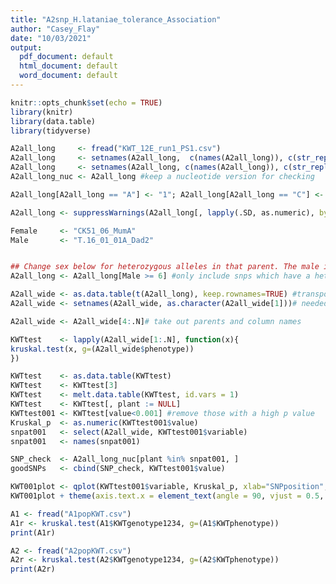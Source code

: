 ```yaml
---
title: "A2snp_H.lataniae_tolerance_Association"
author: "Casey_Flay"
date: "10/03/2021"
output:
  pdf_document: default
  html_document: default
  word_document: default
---
```


```r
knitr::opts_chunk$set(echo = TRUE)
library(knitr)
library(data.table)
library(tidyverse)
```

```r
A2all_long     <- fread("KWT_12E_run1_PS1.csv")
A2all_long     <- setnames(A2all_long,  c(names(A2all_long)), c(str_replace_all(names(A2all_long), ":", "_") ))
A2all_long     <- setnames(A2all_long, c(names(A2all_long)), c(str_replace_all(names(A2all_long), "-", "_") ))
A2all_long_nuc <- A2all_long #keep a nucleotide version for checking

A2all_long[A2all_long == "A"] <- "1"; A2all_long[A2all_long == "C"] <- "2"; A2all_long[A2all_long == "T"] <- "3"; A2all_long[A2all_long == "G"] <- "4"; A2all_long[A2all_long == "N"] <- "5"; A2all_long[A2all_long == "K"] <- "6"; A2all_long[A2all_long == "R"] <- "7"; A2all_long[A2all_long == "Y"] <- "8"; A2all_long[A2all_long == "W"] <- "9"; A2all_long[A2all_long == "M"] <- "10"; A2all_long[A2all_long == "S"] <- "11"; A2all_long[A2all_long == "Sus"] <- "21"; A2all_long[A2all_long == "Tol"] <- "20" #recode to numeric for data checking and heterozygous filter for appropriate parent

A2all_long <- suppressWarnings(A2all_long[, lapply(.SD, as.numeric), by=plant]) #change column data class to numeric for numeric filter

Female     <- "CK51_06_MumA"
Male       <- "T.16_01_01A_Dad2"


## Change sex below for heterozygous alleles in that parent. The male is the parent of most interest as it carries tolerance. Female is used as a check.
A2all_long <- A2all_long[Male >= 6] #only include snps which have a heterozygous parent at that SNP site

A2all_wide <- as.data.table(t(A2all_long), keep.rownames=TRUE) #transpose table to wide format for KWT
A2all_wide <- setnames(A2all_wide, as.character(A2all_wide[1]))# needed as character for KWT.

A2all_wide <- A2all_wide[4:.N]# take out parents and column names

KWTtest    <- lapply(A2all_wide[1:.N], function(x){
kruskal.test(x, g=(A2all_wide$phenotype))
})

KWTtest    <- as.data.table(KWTtest)
KWTtest    <- KWTtest[3]
KWTtest    <- melt.data.table(KWTtest, id.vars = 1)
KWTtest    <- KWTtest[, plant := NULL]
KWTtest001 <- KWTtest[value<0.001] #remove those with a high p value
Kruskal_p  <- as.numeric(KWTtest001$value)
snpat001   <- select(A2all_wide, KWTtest001$variable)
snpat001   <- names(snpat001)

SNP_check  <- A2all_long_nuc[plant %in% snpat001, ]
goodSNPs   <- cbind(SNP_check, KWTtest001$value)

KWT001plot <- qplot(KWTtest001$variable, Kruskal_p, xlab="SNPposition", ylab ="Kruskal.test_p-value")
KWT001plot + theme(axis.text.x = element_text(angle = 90, vjust = 0.5, hjust=1))
```

```r
A1 <- fread("A1popKWT.csv")
A1r <- kruskal.test(A1$KWTgenotype1234, g=(A1$KWTphenotype))
print(A1r)

A2 <- fread("A2popKWT.csv")
A2r <- kruskal.test(A2$KWTgenotype1234, g=(A2$KWTphenotype))
print(A2r)
```
